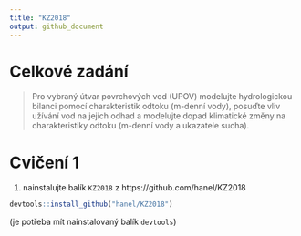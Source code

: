 ```yaml
---
title: "KZ2018"
output: github_document
---
```


# Celkové zadání

> Pro vybraný útvar povrchových vod (UPOV) modelujte hydrologickou bilanci pomocí charakteristik odtoku (m-denní vody), posuďte vliv užívání vod na jejich odhad a modelujte dopad klimatické změny na charakteristiky odtoku (m-denní vody a ukazatele sucha).


# Cvičení 1

1. nainstalujte balík `KZ2018` z https://github.com/hanel/KZ2018

```r
devtools::install_github("hanel/KZ2018")
```

(je potřeba mít nainstalovaný balík `devtools`)
